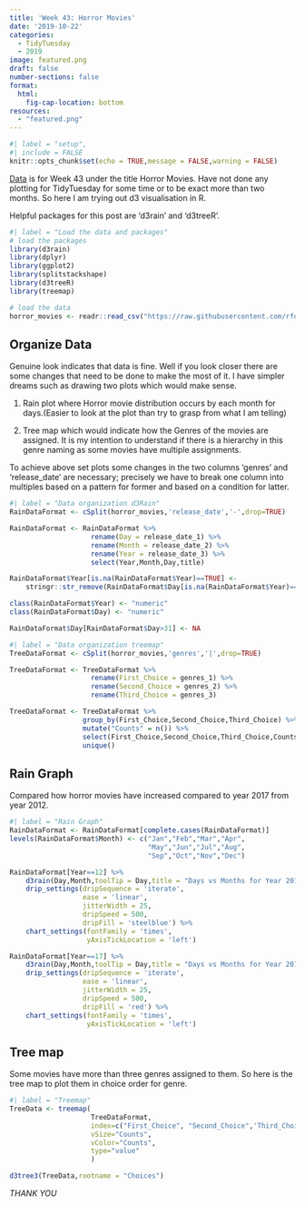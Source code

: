 ```yaml
---
title: 'Week 43: Horror Movies'
date: '2019-10-22'
categories:
  - TidyTuesday
  - 2019
image: featured.png
draft: false
number-sections: false
format:
  html:
    fig-cap-location: bottom
resources: 
  - "featured.png"
---
```


```r
#| label = "setup",
#| include = FALSE
knitr::opts_chunk$set(echo = TRUE,message = FALSE,warning = FALSE)
```

[Data](https://github.com/rfordatascience/tidytuesday/tree/master/data/2019/2019-10-22) is for 
Week 43 under the title Horror Movies. Have not done any plotting for TidyTuesday for some time or 
to be exact more than two months. So here I am trying out d3 visualisation in R.

Helpful packages for this post are 'd3rain' and 'd3treeR'. 

```r
#| label = "Load the data and packages"
# load the packages
library(d3rain)
library(dplyr)
library(ggplot2)
library(splitstackshape)
library(d3treeR)
library(treemap)

# load the data
horror_movies <- readr::read_csv("https://raw.githubusercontent.com/rfordatascience/tidytuesday/master/data/2019/2019-10-22/horror_movies.csv")
```

## Organize Data

Genuine look indicates that data is fine. Well if you look closer there are some changes that need to
be done to make the most of it. I have simpler dreams such as drawing two plots which would make sense.

1. Rain plot where Horror movie distribution occurs by each month for days.(Easier to look at the plot than
try to grasp from what I am telling)

2. Tree map which would indicate how the Genres of the movies are assigned. It is my intention 
to understand if there is a hierarchy in this genre naming as some movies have multiple assignments.

To achieve above set plots some changes in the two columns 'genres' and 'release_date' are necessary;
precisely we have to break one column into multiples based on a pattern for former and based on a condition
for latter.

```r
#| label = "Data organization d3Rain"
RainDataFormat <- cSplit(horror_movies,'release_date','-',drop=TRUE)

RainDataFormat <- RainDataFormat %>% 
                    rename(Day = release_date_1) %>%
                    rename(Month = release_date_2) %>%
                    rename(Year = release_date_3) %>%
                    select(Year,Month,Day,title)

RainDataFormat$Year[is.na(RainDataFormat$Year)==TRUE] <-
    stringr::str_remove(RainDataFormat$Day[is.na(RainDataFormat$Year)==TRUE],"20")

class(RainDataFormat$Year) <- "numeric"
class(RainDataFormat$Day) <- "numeric"

RainDataFormat$Day[RainDataFormat$Day>31] <- NA
```

```r
#| label = "Data organization treemap"
TreeDataFormat <- cSplit(horror_movies,'genres','|',drop=TRUE)

TreeDataFormat <- TreeDataFormat %>%
                    rename(First_Choice = genres_1) %>%
                    rename(Second_Choice = genres_2) %>%
                    rename(Third_Choice = genres_3)

TreeDataFormat <- TreeDataFormat %>%
                  group_by(First_Choice,Second_Choice,Third_Choice) %>%
                  mutate("Counts" = n()) %>%
                  select(First_Choice,Second_Choice,Third_Choice,Counts) %>%
                  unique()
```


## Rain Graph

Compared how horror movies have increased compared to year 2017 from year 2012. 

```r
#| label = "Rain Graph"
RainDataFormat <- RainDataFormat[complete.cases(RainDataFormat)]
levels(RainDataFormat$Month) <- c("Jan","Feb","Mar","Apr",
                                  "May","Jun","Jul","Aug",
                                  "Sep","Oct","Nov","Dec")

RainDataFormat[Year==12] %>%
    d3rain(Day,Month,toolTip = Day,title = "Days vs Months for Year 2012") %>%
    drip_settings(dripSequence = 'iterate',
                  ease = 'linear',
                  jitterWidth = 25,
                  dripSpeed = 500,
                  dripFill = 'steelblue') %>% 
    chart_settings(fontFamily = 'times',
                   yAxisTickLocation = 'left')

RainDataFormat[Year==17] %>%
    d3rain(Day,Month,toolTip = Day,title = "Days vs Months for Year 2017") %>%
    drip_settings(dripSequence = 'iterate',
                  ease = 'linear',
                  jitterWidth = 25,
                  dripSpeed = 500,
                  dripFill = 'red') %>% 
    chart_settings(fontFamily = 'times',
                   yAxisTickLocation = 'left')
```

## Tree map

Some movies have more than three genres assigned to them. So here is the tree map to plot them
in choice order for genre.

```r
#| label = "Treemap"
TreeData <- treemap(
                    TreeDataFormat,
                    index=c("First_Choice", "Second_Choice",'Third_Choice'),
                    vSize="Counts",
                    vColor="Counts",
                    type="value"
                    )

d3tree3(TreeData,rootname = "Choices")
```


*THANK YOU*
